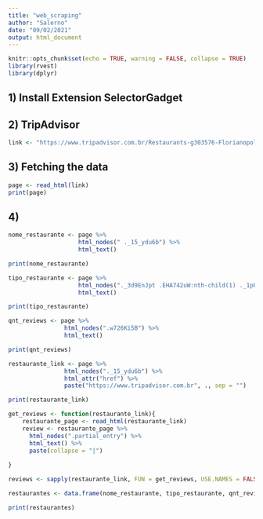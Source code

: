 ```yaml
---
title: "web_scraping"
author: "Salerno"
date: "09/02/2021"
output: html_document
---
```


```r
knitr::opts_chunk$set(echo = TRUE, warning = FALSE, collapse = TRUE)
library(rvest)
library(dplyr)

```

## 1) Install Extension SelectorGadget

## 2) TripAdvisor

```r

link <- "https://www.tripadvisor.com.br/Restaurants-g303576-Florianopolis_State_of_Santa_Catarina.html"

```

## 3) Fetching the data

```r

page <- read_html(link)
print(page)

```
## 4) 

```r

nome_restaurante <- page %>%
                    html_nodes(" ._15_ydu6b") %>%
                    html_text()

print(nome_restaurante)
```
 
```r

tipo_restaurante <- page %>%
                    html_nodes("._3d9EnJpt .EHA742uW:nth-child(1) ._1p0FLy4t") %>%
                    html_text()

print(tipo_restaurante)

```
 
```r

qnt_reviews <- page %>%
                html_nodes(".w726Ki5B") %>%
                html_text()

print(qnt_reviews)

```
```r

restaurante_link <- page %>%
                html_nodes("._15_ydu6b") %>%
                html_attr("href") %>%
                paste("https://www.tripadvisor.com.br", ., sep = "")

print(restaurante_link)

```
```r

get_reviews <- function(restaurante_link){
    restaurante_page <- read_html(restaurante_link)
    review <- restaurante_page %>%
      html_nodes(".partial_entry") %>%
      html_text() %>%
      paste(collapse = "|")
  
}

```

```r

reviews <- sapply(restaurante_link, FUN = get_reviews, USE.NAMES = FALSE)

```

```r

restaurantes <- data.frame(nome_restaurante, tipo_restaurante, qnt_reviews, restaurante_link, reviews)

print(restaurantes)

```



